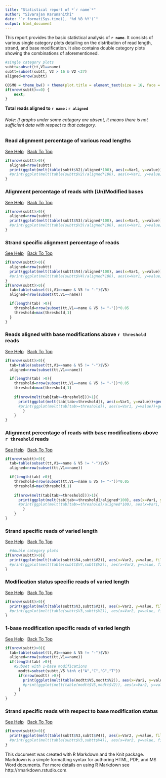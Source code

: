 ```yaml
---
title: "Statistical report of *`r name`*"
author: "Sivarajan Karunanithi"
date: "`r format(Sys.time(), '%d %B %Y')`"
output: html_document
---
```


This report provides the basic statistical analysis of **`r name`**. It consists of various single category plots detailing on the distribution of read length, strand, and base modification. It also contains double category plots showing the combinations of aforementioned.

```r
#single category plots
subtt=subset(tt,V1==name)
subtt=subset(subtt, V2 > 16 & V2 <27)
aligned=nrow(subtt)

COSMO = theme_bw() + theme(plot.title = element_text(size = 16, face = "bold", hjust = 0.5), axis.title.x = element_text(size = 16, face = "bold"), axis.title.y = element_text(size = 16, face = "bold"), axis.text.x = element_text(size = 14, face = "bold"), axis.text.y = element_text(size = 14,face = "bold"), legend.title = element_text(size = 14, face = "bold"), legend.text = element_text(size = 14, face = "bold"))
if(nrow(subtt)==0) {
	next;
}
```

**Total reads aligned to `r name` : `r aligned`**

###### Note: If graphs under some category are absent, it means there is not sufficient data with respect to that category. {#top}

### Read alignment percentage of various read lengths

<a href="https://github.com/SchulzLab/RAPID/blob/master/PlotInfo.md#read-alignment-percentage-of-various-read-lengths" target="_blank">See Help</a>  &nbsp; [Back To Top](#top)

```r
if(nrow(subtt)>0){
  aligned=nrow(subtt)
  print(ggplot(melt(table(subtt$V2)/aligned*100), aes(x=Var1, y=value))+geom_bar(stat = "identity")+xlab("Read Length")+ylab("% of aligned reads") + COSMO)
  #print(ggplot(melt(table(subtt$V2)/aligned*100), aes(x=Var1, y=value))+geom_bar(stat = "identity")+ggtitle(paste("Read Length",name,aligned,sep=" - "))+xlab("Read Length")+ylab("% of aligned reads") + COSMO)
}
```

### Alignment percentage of reads with (Un)Modified bases

<a href="https://github.com/SchulzLab/RAPID/blob/master/PlotInfo.md#alignment-percentage-of-reads-with-unmodified-bases" target="_blank">See Help</a>  &nbsp; [Back To Top](#top)

```r
if(nrow(subtt)>0){
  aligned=nrow(subtt)  
  print(ggplot(melt(table(subtt$V3)/aligned*100), aes(x=Var1, y=value))+geom_bar(stat = "identity")+xlab("Modified?")+ylab("% of aligned reads")+COSMO)
  #print(ggplot(melt(table(subtt$V3)/aligned*100), aes(x=Var1, y=value))+geom_bar(stat = "identity")+ggtitle(paste("Modifications",name,aligned,sep=" - "))+xlab("Modified?")+ylab("% of aligned reads")+COSMO)
}
```

### Strand specific alignment percentage of reads

<a href="https://github.com/SchulzLab/RAPID/blob/master/PlotInfo.md#strand-specific-alignment-percentage-of-reads" target="_blank">See Help</a>  &nbsp; [Back To Top](#top)

```r
if(nrow(subtt)>0){
  aligned=nrow(subtt)  
  print(ggplot(melt(table(subtt$V4)/aligned*100), aes(x=Var1, y=value))+geom_bar(stat = "identity")+xlab("Strand")+ylab("% of aligned reads") + COSMO)
  #print(ggplot(melt(table(subtt$V4)/aligned*100), aes(x=Var1, y=value))+geom_bar(stat = "identity")+ggtitle(paste("Strand distribution",name,aligned,sep=" - "))+xlab("Strand")+ylab("% of aligned reads") + COSMO)
}
if(nrow(subtt)>0){  
  tab=table(subset(tt,V1==name & V5 != "-")$V5)
  aligned=nrow(subset(tt,V1==name))

  if(length(tab) >0){
    threshold=nrow(subset(tt,V1==name & V5 != "-"))*0.05
    threshold=max(threshold,1)
  }
}
```

### Reads aligned with base modifications above `r threshold` reads

<a href="https://github.com/SchulzLab/RAPID/blob/master/PlotInfo.md#reads-aligned-with-base-modifications-above-n-reads" target="_blank">See Help</a>  &nbsp; [Back To Top](#top)

```r
if(nrow(subtt)>0){  
  tab=table(subset(tt,V1==name & V5 != "-")$V5)
  aligned=nrow(subset(tt,V1==name))

  if(length(tab) >0){
    threshold=nrow(subset(tt,V1==name & V5 != "-"))*0.05
    threshold=max(threshold,1)
    
    if(nrow(melt(tab[tab>=threshold]))>1){
      print(ggplot(melt(tab[tab>=threshold]), aes(x=Var1, y=value))+geom_bar(stat = "identity")+xlab("Base")+ylab("Count") + COSMO)
      #print(ggplot(melt(tab[tab>=threshold]), aes(x=Var1, y=value))+geom_bar(stat = "identity")+ggtitle(paste("Read Modifications Above ",threshold,"Reads", name, sep=" "))+xlab("Base")+ylab("Count") + COSMO)
		}
	}
}

```

### Alignment percentage of reads with base modifications above `r threshold` reads

<a href="https://github.com/SchulzLab/RAPID/blob/master/PlotInfo.md#alignment-percentage-of-reads-with-base-modifications-above-n-reads" target="_blank">See Help</a>  &nbsp; [Back To Top](#top)

```r
if(nrow(subtt)>0){  
  tab=table(subset(tt,V1==name & V5 != "-")$V5)
  aligned=nrow(subset(tt,V1==name))

  if(length(tab) >0){
    threshold=nrow(subset(tt,V1==name & V5 != "-"))*0.05
    threshold=max(threshold,1)
    
    if(nrow(melt(tab[tab>=threshold]))>1){
      print(ggplot(melt(tab[tab>=threshold]/aligned*100), aes(x=Var1, y=value))+geom_bar(stat = "identity")+xlab("Base")+ ylab("% of reads aligned") + COSMO)
      #print(ggplot(melt(tab[tab>=threshold]/aligned*100), aes(x=Var1, y=value))+geom_bar(stat = "identity")+ggtitle(paste("Read Modifications Above ",threshold,"Reads", name, sep=" "))+xlab("Base")+ylab("% of reads aligned") + COSMO)
		}
	}
}
```

### Strand specific reads of varied length

<a href="https://github.com/SchulzLab/RAPID/blob/master/PlotInfo.md#strand-specific-reads-of-varied-length" target="_blank">See Help</a>  &nbsp; [Back To Top](#top)

```r
  #double category plots
if(nrow(subtt)>0){ 
  print(ggplot(melt(table(subtt$V4,subtt$V2)), aes(x=Var2, y=value, fill=Var1))+geom_bar(stat = "identity")+xlab("Read Length")+ylab("Count") + guides(fill=guide_legend(title="Strand")) + COSMO)
  #print(ggplot(melt(table(subtt$V4,subtt$V2)), aes(x=Var2, y=value, fill=Var1))+geom_bar(stat = "identity")+ggtitle(paste("Read Length & Strand Distribution", name, sep=" - "))+xlab("Read Length")+ylab("Count") + guides(fill=guide_legend(title="Strand")) + COSMO)
}
```

### Modification status specific reads of varied length

<a href="https://github.com/SchulzLab/RAPID/blob/master/PlotInfo.md#modification-status-specific-reads-of-varied-length" target="_blank">See Help</a>  &nbsp; [Back To Top](#top)

```r
if(nrow(subtt)>0){ 
  print(ggplot(melt(table(subtt$V3,subtt$V2)), aes(x=Var2, y=value, fill=Var1))+geom_bar(stat = "identity")+xlab("Read Length")+ylab("Count") + guides(fill=guide_legend(title="Modified?")) + COSMO)
  #print(ggplot(melt(table(subtt$V3,subtt$V2)), aes(x=Var2, y=value, fill=Var1))+geom_bar(stat = "identity")+ggtitle(paste("Read Length & Modifications", name, sep=" - "))+xlab("Read Length")+ylab("Count") + guides(fill=guide_legend(title="Modified?")) + COSMO)
}
```

### 1-base modification specific reads of varied length

<a href="https://github.com/SchulzLab/RAPID/blob/master/PlotInfo.md#1-base-modification-specific-reads-of-varied-length" target="_blank">See Help</a>  &nbsp; [Back To Top](#top)

```r
if(nrow(subtt)>0){  
  tab=table(subset(tt,V1==name & V5 != "-")$V5)
  aligned=nrow(subset(tt,V1==name))
  if(length(tab) >0){
    #Subset with 1-base modifications
      modtt=subset(subtt,V5 %in% c("A","C","G","T"))
      if(nrow(modtt) >0){
        print(ggplot(melt(table(modtt$V5,modtt$V2)), aes(x=Var2, y=value, fill=Var1))+geom_bar(stat = "identity")+xlab("Read Length")+ylab("Count") + guides(fill=guide_legend(title="Base")) + COSMO)
        #print(ggplot(melt(table(modtt$V5,modtt$V2)), aes(x=Var2, y=value, fill=Var1))+geom_bar(stat = "identity")+ggtitle(paste("Read Length by modified base", name, sep=" - "))+xlab("Read Length")+ylab("Count") + guides(fill=guide_legend(title="Base")) + COSMO)
      }
    }
}
```

### Strand specific reads with respect to base modification status

<a href="https://github.com/SchulzLab/RAPID/blob/master/PlotInfo.md#strand-specific-reads-with-respect-to-base-modification-status" target="_blank">See Help</a>  &nbsp; [Back To Top](#top)

```r
if(nrow(subtt)>0){ 
  print(ggplot(melt(table(subtt$V3,subtt$V4)), aes(x=Var2, y=value, fill=Var1))+geom_bar(stat = "identity")+xlab("Strand")+ylab("Count") + guides(fill=guide_legend(title="Modified?")) + COSMO)
  #print(ggplot(melt(table(subtt$V3,subtt$V4)), aes(x=Var2, y=value, fill=Var1))+geom_bar(stat = "identity")+ggtitle(paste("Read Modifications & Strand", name, sep=" - "))+xlab("Strand")+ylab("Count") + guides(fill=guide_legend(title="Modified?")) + COSMO)
}
```

This document was created with R Markdown and the Knit package. Markdown is a simple formatting syntax for authoring HTML, PDF, and MS Word documents. For more details on using R Markdown see http://rmarkdown.rstudio.com.
